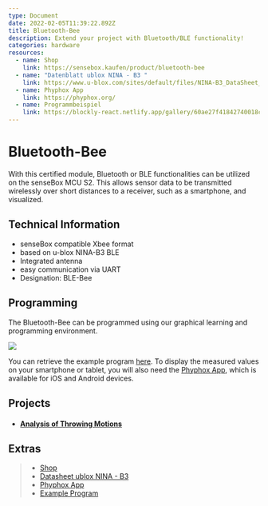```yaml
---
type: Document
date: 2022-02-05T11:39:22.892Z
title: Bluetooth-Bee
description: Extend your project with Bluetooth/BLE functionality!
categories: hardware
resources:
  - name: Shop
    link: https://sensebox.kaufen/product/bluetooth-bee
  - name: "Datenblatt ublox NINA - B3 "
    link: https://www.u-blox.com/sites/default/files/NINA-B3_DataSheet_UBX-17052099.pdf
  - name: Phyphox App
    link: https://phyphox.org/
  - name: Programmbeispiel
    link: https://blockly-react.netlify.app/gallery/60ae27f41842740018c65b07
---
```



# Bluetooth-Bee

With this certified module, Bluetooth or BLE functionalities can be utilized on the senseBox MCU S2. This allows sensor data to be transmitted wirelessly over short distances to a receiver, such as a smartphone, and visualized.


<ImageWithText src={bleBee} alt="Bluetooth Bee" title="Bluetooth Bee"/> 

## Technical Information

* senseBox compatible Xbee format
* based on u-blox NINA-B3 BLE
* Integrated antenna
* easy communication via UART
* Designation: BLE-Bee

## Programming

The Bluetooth-Bee can be programmed using our graphical learning and programming environment.


![](/img/en/hardware-bilder/bees/bluetooth-bee/phyphoxco2-messgeraet.svg)

You can retrieve the example program [here](https://blockly-react.netlify.app/gallery/60ae27f41842740018c65b07). To display the measured values on your smartphone or tablet, you will also need the [Phyphox App](https://phyphox.org/), which is available for iOS and Android devices.

## Projects

* #### [Analysis of Throwing Motions](https://sensebox.de/projects/de/2024-01-10-wurfbewegung-phyphox_s2)

## Extras

> - [Shop](https://sensebox.kaufen/product/bluetooth-bee)
> - [Datasheet ublox NINA - B3](https://www.u-blox.com/sites/default/files/NINA-B3_DataSheet_UBX-17052099.pdf)
> - [Phyphox App](https://phyphox.org/)
> - [Example Program](https://blockly-react.netlify.app/gallery/60ae27f41842740018c65b07)
